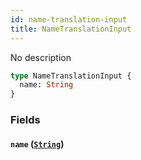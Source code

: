 ```yaml
---
id: name-translation-input
title: NameTranslationInput
---
```


No description

```graphql
type NameTranslationInput {
  name: String
}
```

### Fields

#### `name` ([`String`](/docs/developer/api-reference/scalars/string))
